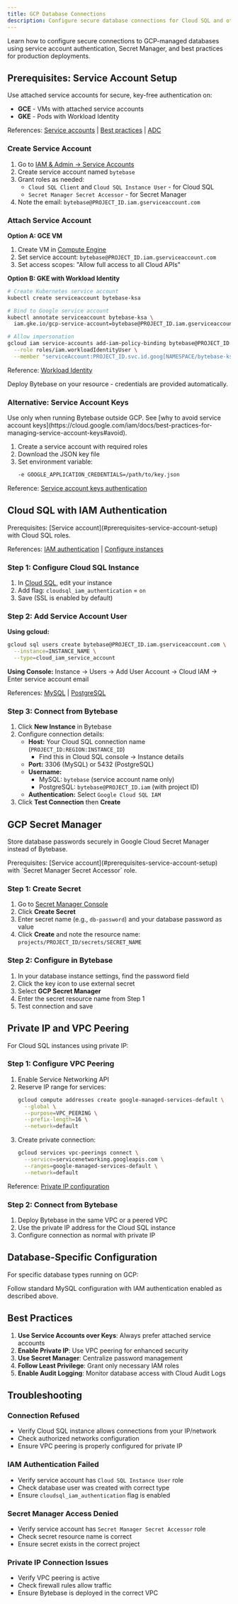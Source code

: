 ```yaml
---
title: GCP Database Connections
description: Configure secure database connections for Cloud SQL and other GCP-managed databases
---
```



Learn how to configure secure connections to GCP-managed databases using service account authentication, Secret Manager, and best practices for production deployments.

## Prerequisites: Service Account Setup

Use attached service accounts for secure, key-free authentication on:
- **GCE** - VMs with attached service accounts
- **GKE** - Pods with Workload Identity

References: [Service accounts](https://cloud.google.com/iam/docs/service-account-overview) | [Best practices](https://cloud.google.com/iam/docs/best-practices-for-managing-service-account-keys) | [ADC](https://cloud.google.com/docs/authentication/application-default-credentials)

### Create Service Account

1. Go to [IAM & Admin → Service Accounts](https://console.cloud.google.com/iam-admin/serviceaccounts)
2. Create service account named `bytebase`
3. Grant roles as needed:
   - `Cloud SQL Client` and `Cloud SQL Instance User` - for Cloud SQL
   - `Secret Manager Secret Accessor` - for Secret Manager
4. Note the email: `bytebase@PROJECT_ID.iam.gserviceaccount.com`

### Attach Service Account

**Option A: GCE VM**
1. Create VM in [Compute Engine](https://console.cloud.google.com/compute/instances)
2. Set service account: `bytebase@PROJECT_ID.iam.gserviceaccount.com`
3. Set access scopes: "Allow full access to all Cloud APIs"

**Option B: GKE with Workload Identity**
```bash
# Create Kubernetes service account
kubectl create serviceaccount bytebase-ksa

# Bind to Google service account
kubectl annotate serviceaccount bytebase-ksa \
  iam.gke.io/gcp-service-account=bytebase@PROJECT_ID.iam.gserviceaccount.com

# Allow impersonation
gcloud iam service-accounts add-iam-policy-binding bytebase@PROJECT_ID.iam.gserviceaccount.com \
  --role roles/iam.workloadIdentityUser \
  --member "serviceAccount:PROJECT_ID.svc.id.goog[NAMESPACE/bytebase-ksa]"
```

Reference: [Workload Identity](https://cloud.google.com/kubernetes-engine/docs/how-to/workload-identity)

Deploy Bytebase on your resource - credentials are provided automatically.

### Alternative: Service Account Keys

<Warning>
Use only when running Bytebase outside GCP. See [why to avoid service account keys](https://cloud.google.com/iam/docs/best-practices-for-managing-service-account-keys#avoid).
</Warning>

1. Create a service account with required roles
2. Download the JSON key file
3. Set environment variable:
   ```bash
   -e GOOGLE_APPLICATION_CREDENTIALS=/path/to/key.json
   ```

Reference: [Service account keys authentication](https://cloud.google.com/docs/authentication/provide-credentials-adc#local-key)

## Cloud SQL with IAM Authentication

<Note>
Prerequisites: [Service account](#prerequisites-service-account-setup) with Cloud SQL roles.
</Note>

References: [IAM authentication](https://cloud.google.com/sql/docs/mysql/iam-authentication) | [Configure instances](https://cloud.google.com/sql/docs/mysql/create-edit-iam-instances)

### Step 1: Configure Cloud SQL Instance

1. In [Cloud SQL](https://console.cloud.google.com/sql/instances), edit your instance
2. Add flag: `cloudsql_iam_authentication` = `on`
3. Save (SSL is enabled by default)

### Step 2: Add Service Account User

**Using gcloud:**
```bash
gcloud sql users create bytebase@PROJECT_ID.iam.gserviceaccount.com \
  --instance=INSTANCE_NAME \
  --type=cloud_iam_service_account
```

**Using Console:**
Instance → Users → Add User Account → Cloud IAM → Enter service account email

References: [MySQL](https://cloud.google.com/sql/docs/mysql/add-manage-iam-users) | [PostgreSQL](https://cloud.google.com/sql/docs/postgres/add-manage-iam-users)

### Step 3: Connect from Bytebase

1. Click **New Instance** in Bytebase
2. Configure connection details:
   - **Host:** Your Cloud SQL connection name (`PROJECT_ID:REGION:INSTANCE_ID`)
     - Find this in Cloud SQL console → Instance details
   - **Port:** 3306 (MySQL) or 5432 (PostgreSQL)
   - **Username:** 
     - MySQL: `bytebase` (service account name only)
     - PostgreSQL: `bytebase@PROJECT_ID.iam` (with project ID)
   - **Authentication:** Select `Google Cloud SQL IAM`
3. Click **Test Connection** then **Create**

## GCP Secret Manager

Store database passwords securely in Google Cloud Secret Manager instead of Bytebase.

<Note>
Prerequisites: [Service account](#prerequisites-service-account-setup) with `Secret Manager Secret Accessor` role.
</Note>

### Step 1: Create Secret

1. Go to [Secret Manager Console](https://console.cloud.google.com/security/secret-manager)
2. Click **Create Secret**
3. Enter secret name (e.g., `db-password`) and your database password as value
4. Click **Create** and note the resource name: `projects/PROJECT_ID/secrets/SECRET_NAME`

### Step 2: Configure in Bytebase

1. In your database instance settings, find the password field
2. Click the key icon to use external secret
3. Select **GCP Secret Manager** 
4. Enter the secret resource name from Step 1
5. Test connection and save

## Private IP and VPC Peering

For Cloud SQL instances using private IP:

### Step 1: Configure VPC Peering

1. Enable Service Networking API
2. Reserve IP range for services:
   ```bash
   gcloud compute addresses create google-managed-services-default \
     --global \
     --purpose=VPC_PEERING \
     --prefix-length=16 \
     --network=default
   ```
3. Create private connection:
   ```bash
   gcloud services vpc-peerings connect \
     --service=servicenetworking.googleapis.com \
     --ranges=google-managed-services-default \
     --network=default
   ```

Reference: [Private IP configuration](https://cloud.google.com/sql/docs/mysql/configure-private-ip)

### Step 2: Connect from Bytebase

1. Deploy Bytebase in the same VPC or a peered VPC
2. Use the private IP address for the Cloud SQL instance
3. Configure connection as normal with private IP

## Database-Specific Configuration

For specific database types running on GCP:

<Tabs>
  <Tab title="Cloud SQL PostgreSQL">
    <PostgreSQLConfig />
  </Tab>
  <Tab title="Cloud SQL MySQL">
    Follow standard MySQL configuration with IAM authentication enabled as described above.
  </Tab>
  <Tab title="Cloud Spanner">
    <SpannerConfig />
  </Tab>
</Tabs>

## Best Practices

1. **Use Service Accounts over Keys**: Always prefer attached service accounts
2. **Enable Private IP**: Use VPC peering for enhanced security
3. **Use Secret Manager**: Centralize password management
4. **Follow Least Privilege**: Grant only necessary IAM roles
5. **Enable Audit Logging**: Monitor database access with Cloud Audit Logs

## Troubleshooting

### Connection Refused
- Verify Cloud SQL instance allows connections from your IP/network
- Check authorized networks configuration
- Ensure VPC peering is properly configured for private IP

### IAM Authentication Failed
- Verify service account has `Cloud SQL Instance User` role
- Check database user was created with correct type
- Ensure `cloudsql_iam_authentication` flag is enabled

### Secret Manager Access Denied
- Verify service account has `Secret Manager Secret Accessor` role
- Check secret resource name is correct
- Ensure secret exists in the correct project

### Private IP Connection Issues
- Verify VPC peering is active
- Check firewall rules allow traffic
- Ensure Bytebase is deployed in the correct VPC